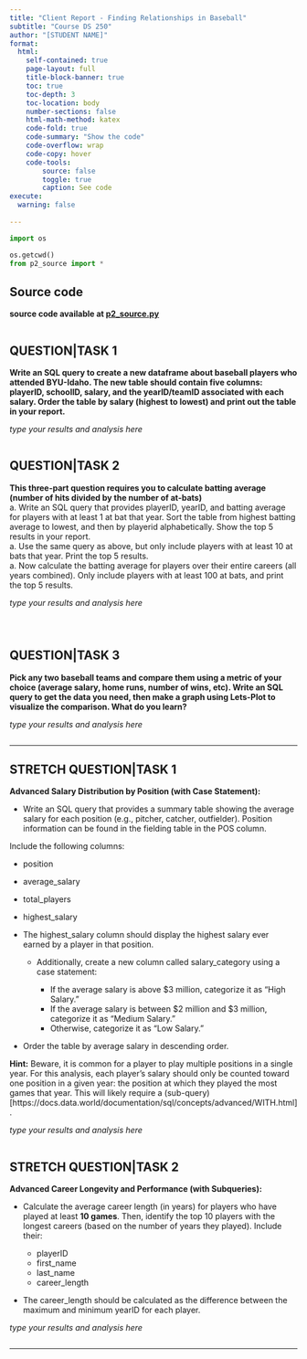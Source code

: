 ```yaml
---
title: "Client Report - Finding Relationships in Baseball"
subtitle: "Course DS 250"
author: "[STUDENT NAME]"
format:
  html:
    self-contained: true
    page-layout: full
    title-block-banner: true
    toc: true
    toc-depth: 3
    toc-location: body
    number-sections: false
    html-math-method: katex
    code-fold: true
    code-summary: "Show the code"
    code-overflow: wrap
    code-copy: hover
    code-tools:
        source: false
        toggle: true
        caption: See code
execute: 
  warning: false
    
---
```


```python
import os

os.getcwd()
from p2_source import *

```

## Source code
__source code available at [p2_source.py](/p2_source.py)__

```python

```

## QUESTION|TASK 1

__Write an SQL query to create a new dataframe about baseball players who attended BYU-Idaho. The new table should contain five columns: playerID, schoolID, salary, and the yearID/teamID associated with each salary. Order the table by salary (highest to lowest) and print out the table in your report.__  

_type your results and analysis here_

```python

```


## QUESTION|TASK 2

__This three-part question requires you to calculate batting average (number of hits divided by the number of at-bats)__  
    a. Write an SQL query that provides playerID, yearID, and batting average for players with at least 1 at bat that year. Sort the table from highest batting average to lowest, and then by playerid alphabetically. Show the top 5 results in your report.  
    a. Use the same query as above, but only include players with at least 10 at bats that year. Print the top 5 results.  
    a. Now calculate the batting average for players over their entire careers (all years combined). Only include players with at least 100 at bats, and print the top 5 results.  

_type your results and analysis here_

```python

```

```python

```

```python

```


## QUESTION|TASK 3

__Pick any two baseball teams and compare them using a metric of your choice (average salary, home runs, number of wins, etc). Write an SQL query to get the data you need, then make a graph using Lets-Plot to visualize the comparison. What do you learn?__

_type your results and analysis here_

```python

```

---

## STRETCH QUESTION|TASK 1

__Advanced Salary Distribution by Position (with Case Statement):__  

* Write an SQL query that provides a summary table showing the average salary for each position (e.g., pitcher, catcher, outfielder). Position information can be found in the fielding table in the POS column. 

Include the following columns:

  * position
  * average_salary
  * total_players
  * highest_salary  

* The highest_salary column should display the highest salary ever earned by a player in that position. 

  * Additionally, create a new column called salary_category using a case statement:  

    * If the average salary is above $3 million, categorize it as “High Salary.”
    * If the average salary is between $2 million and $3 million, categorize it as “Medium Salary.”
    * Otherwise, categorize it as “Low Salary.”  

* Order the table by average salary in descending order.

**Hint:** Beware, it is common for a player to play multiple positions in a single year. For this analysis, each player’s salary should only be counted toward one position in a given year: the position at which they played the most games that year. This will likely require a (sub-query)[https://docs.data.world/documentation/sql/concepts/advanced/WITH.html].

    

_type your results and analysis here_

```python

```


## STRETCH QUESTION|TASK 2

__Advanced Career Longevity and Performance (with Subqueries):__

* Calculate the average career length (in years) for players who have played at least **10 games**. Then, identify the top 10 players with the longest careers (based on the number of years they played). Include their: 

  * playerID
  * first_name
  * last_name
  * career_length

* The career_length should be calculated as the difference between the maximum and minimum yearID for each player.  

_type your results and analysis here_

```python

```

---

